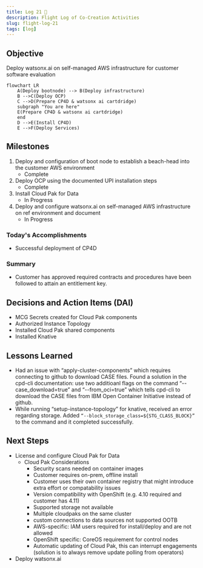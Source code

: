 ```yaml
---
title: Log 21 🛫
description: Flight Log of Co-Creation Activities
slug: flight-log-21
tags: [log]
---
```


## Objective
Deploy watsonx.ai on self-managed AWS infrastructure for customer software evaluation

```mermaid
flowchart LR
    A(Deploy bootnode) --> B(Deploy infrastructure)
    B -->C(Deploy OCP)
    C -->D(Prepare CP4D & watsonx ai cartdridge)
    subgraph "You are here"
    E(Prepare CP4D & watsonx ai cartdridge)
    end
    D -->E(Install CP4D)
    E -->F(Deploy Services)
```

## Milestones
1. Deploy and configuration of boot node to establish a beach-head into the customer AWS environment
    - Complete
2. Deploy OCP using the documented UPI installation steps
    - Complete
3. Install Cloud Pak for Data
    - In Progress
4. Deploy and configure watsonx.ai on self-managed AWS infrastructure on ref environment and document
    - In Progress

### Today's Accomplishments
- Successful deployment of CP4D

### Summary
- Customer has approved required contracts and procedures have been followed to attain an entitlement key.

## Decisions and Action Items (DAI)
- MCG Secrets created for Cloud Pak components
- Authorized Instance Topology
- Installed Cloud Pak shared components
- Installed Knative

## Lessons Learned
- Had an issue with “apply-cluster-components” which requires connecting to github to download CASE files. Found a solution in the cpd-cli documentation: use two additioanl flags on the command “--case_download=true” and  “--from_oci=true” which tells cpd-cli to download the CASE files from IBM Open Container Initiative instead of github.
- While running “setup-instance-topology” for knative, received an error regarding storage. Added ``` “--block_storage_class=${STG_CLASS_BLOCK}” ``` to the command and it completed successfully.

## Next Steps
- License and configure Cloud Pak for Data
    - Cloud Pak Considerations
        - Security scans needed on container images 
        - Customer requires on-prem, offline install
        - Customer uses their own container registry that might introduce extra effort or compatability issues 
        - Version compatibility with OpenShift (e.g. 4.10 required and customer has 4.11) 
        - Supported storage not available 
        - Multiple cloudpaks on the same cluster 
        - custom connections to data sources not supported OOTB 
        - AWS-specific: IAM users required for install/deploy and are not allowed 
        - OpenShift specific: CoreOS requirement for control nodes 
        - Automatic updating of Cloud Pak, this can interrupt engagements (solution is to always remove update polling from operators)
- Deploy watsonx.ai